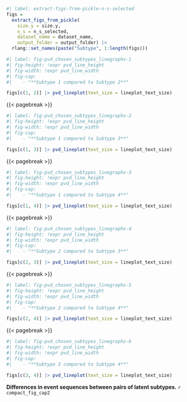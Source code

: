 
::: {#suppfig-pvd_chosen_subtypes_linegraphs}

```r
#| label: extract-figs-from-pickle-n-s-selected
figs =
  extract_figs_from_pickle(
    size.y = size.y,
    n_s = n_s_selected,
    dataset_name = dataset_name,
    output_folder = output_folder) |>
  rlang::set_names(paste("Subtype", 1:length(figs)))
```

```r
#| label: fig-pvd_chosen_subtypes_linegraphs-1
#| fig-height: !expr pvd_line_height
#| fig-width: !expr pvd_line_width
#| fig-cap:
#|    - "**Subtype 1 compared to Subtype 2**"

figs[c(1, 2)] |> pvd_lineplot(text_size = lineplot_text_size)

```

{{< pagebreak >}}

```r
#| label: fig-pvd_chosen_subtypes_linegraphs-2
#| fig-height: !expr pvd_line_height
#| fig-width: !expr pvd_line_width
#| fig-cap:
#|    - "**Subtype 1 compared to Subtype 3**"

figs[c(1, 3)] |> pvd_lineplot(text_size = lineplot_text_size)

```

{{< pagebreak >}}

```r
#| label: fig-pvd_chosen_subtypes_linegraphs-3
#| fig-height: !expr pvd_line_height
#| fig-width: !expr pvd_line_width
#| fig-cap:
#|    - "**Subtype 1 compared to Subtype 4**"

figs[c(1, 4)] |> pvd_lineplot(text_size = lineplot_text_size)

```

{{< pagebreak >}}

```r
#| label: fig-pvd_chosen_subtypes_linegraphs-4
#| fig-height: !expr pvd_line_height
#| fig-width: !expr pvd_line_width
#| fig-cap:
#|    - "**Subtype 2 compared to Subtype 3**"

figs[c(2, 3)] |> pvd_lineplot(text_size = lineplot_text_size)

```

{{< pagebreak >}}

```r
#| label: fig-pvd_chosen_subtypes_linegraphs-5
#| fig-height: !expr pvd_line_height
#| fig-width: !expr pvd_line_width
#| fig-cap:
#|    - "**Subtype 2 compared to Subtype 4**"

figs[c(2, 4)] |> pvd_lineplot(text_size = lineplot_text_size)

```

{{< pagebreak >}}

```r
#| label: fig-pvd_chosen_subtypes_linegraphs-6
#| fig-height: !expr pvd_line_height
#| fig-width: !expr pvd_line_width
#| fig-cap:
#|    - "**Subtype 3 compared to Subtype 4**"

figs[c(3, 4)] |> pvd_lineplot(text_size = lineplot_text_size)

```

**Differences in event sequences between pairs of latent subtypes.**
`r compact_fig_cap2`

:::
